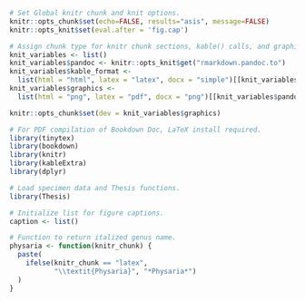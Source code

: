 
```r

# Set Global knitr chunk and knit options.
knitr::opts_chunk$set(echo=FALSE, results="asis", message=FALSE)
knitr::opts_knit$set(eval.after = 'fig.cap')

# Assign chunk type for knitr chunk sections, kable() calls, and graphics device.
knit_variables <- list()
knit_variables$pandoc <- knitr::opts_knit$get("rmarkdown.pandoc.to")
knit_variables$kable_format <-
  list(html = "html", latex = "latex", docx = "simple")[[knit_variables$pandoc]]
knit_variables$graphics <-
  list(html = "png", latex = "pdf", docx = "png")[[knit_variables$pandoc]]

knitr::opts_chunk$set(dev = knit_variables$graphics)

```

```r

# For PDF compilation of Bookdown Doc, LaTeX install required.
library(tinytex)
library(bookdown)
library(knitr)
library(kableExtra)
library(dplyr)

# Load specimen data and Thesis functions.
library(Thesis)

# Initialize list for figure captions.
caption <- list()

# Function to return italized genus name.
physaria <- function(knitr_chunk) {
  paste(
    ifelse(knitr_chunk == "latex",
           "\\textit{Physaria}", "*Physaria*")
  )
}

```

